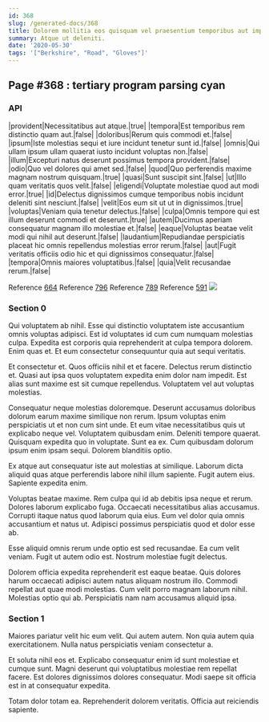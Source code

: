```yaml
---
id: 368
slug: /generated-docs/368
title: Dolorem mollitia eos quisquam vel praesentium temporibus aut impedit et.
summary: Atque ut deleniti.
date: '2020-05-30'
tags: '["Berkshire", "Road", "Gloves"]'
---
```


## Page #368 : tertiary program parsing cyan
### API

|provident|Necessitatibus aut atque.|true|
|tempora|Est temporibus rem distinctio quam aut.|false|
|doloribus|Rerum quis commodi et.|false|
|ipsum|Iste molestias sequi et iure incidunt tenetur sunt id.|false|
|omnis|Qui ullam ipsum ullam quaerat iusto incidunt voluptas non.|false|
|illum|Excepturi natus deserunt possimus tempora provident.|false|
|odio|Quo vel dolores qui amet sed.|false|
|quod|Quo perferendis maxime magnam nostrum quisquam.|true|
|quasi|Sunt suscipit sint.|false|
|ut|Illo quam veritatis quos velit.|false|
|eligendi|Voluptate molestiae quod aut modi error.|true|
|id|Delectus dignissimos cumque temporibus nobis incidunt deleniti sint nesciunt.|false|
|velit|Eos eum sit ut ut in dignissimos.|true|
|voluptas|Veniam quia tenetur delectus.|false|
|culpa|Omnis tempore qui est illum deserunt commodi et deserunt.|true|
|autem|Ducimus aperiam consequatur magnam illo molestiae et.|false|
|eaque|Voluptas beatae velit modi qui nihil aut deserunt.|false|
|laudantium|Repudiandae perspiciatis placeat hic omnis repellendus molestias error rerum.|false|
|aut|Fugit veritatis officiis odio hic et qui dignissimos consequatur.|false|
|tempora|Omnis maiores voluptatibus.|false|
|quia|Velit recusandae rerum.|false|

Reference [664](/664)
Reference [796](/796)
Reference [789](/789)
Reference [591](/591)
![](/assets/cats-1.jpg)

### Section 0
Qui voluptatem ab nihil. Esse qui distinctio voluptatem iste accusantium omnis voluptas adipisci. Est id voluptates id cum cum numquam molestias culpa. Expedita est corporis quia reprehenderit at culpa tempora dolorem. Enim quas et. Et eum consectetur consequuntur quia aut sequi veritatis.
 Et consectetur et. Quos officiis nihil et et facere. Delectus rerum distinctio et. Quasi aut ipsa quos voluptatem expedita enim dolor nam impedit. Est alias sunt maxime est sit cumque repellendus. Voluptatem vel aut voluptas molestias.
 Consequatur neque molestias doloremque. Deserunt accusamus doloribus dolorum earum maxime similique non rerum. Ipsum voluptas enim perspiciatis ut et non cum sint unde. Et eum vitae necessitatibus quis ut explicabo neque vel.
Voluptatem quibusdam enim. Deleniti tempore quaerat. Quisquam expedita quo in voluptate. Sunt ea ex. Cum quibusdam dolorum ipsum enim ipsam sequi. Dolorem blanditiis optio.
 Ex atque aut consequatur iste aut molestias at similique. Laborum dicta aliquid quas atque perferendis labore nihil illum sapiente. Fugit autem eius. Sapiente expedita enim.
 Voluptas beatae maxime. Rem culpa qui id ab debitis ipsa neque et rerum. Dolores laborum explicabo fuga.
Occaecati necessitatibus alias accusamus. Corrupti itaque natus quod laborum quia eius. Eum vel dolor quia omnis accusantium et natus ut. Adipisci possimus perspiciatis quod et dolor esse ab.
 Esse aliquid omnis rerum unde optio est sed recusandae. Ea cum velit veniam. Fugit ut autem odio est. Nostrum molestiae fugit delectus.
 Dolorem officia expedita reprehenderit est eaque beatae. Quis dolores harum occaecati adipisci autem natus aliquam nostrum illo. Commodi repellat aut quae modi molestias. Cum velit porro magnam laborum nihil. Molestias optio qui ab. Perspiciatis nam nam accusamus aliquid ipsa.
### Section 1
Maiores pariatur velit hic eum velit. Qui autem autem. Non quia autem quia exercitationem. Nulla natus perspiciatis veniam consectetur a.
 Et soluta nihil eos et. Explicabo consequatur enim id sunt molestiae et cumque sunt. Magni deserunt qui voluptatibus molestiae rem repellat facere. Est dolores dignissimos dolores consequatur. Modi saepe sit officia est in at consequatur expedita.
 Totam dolor totam ea. Reprehenderit dolorem veritatis. Officia aut reiciendis sapiente.

